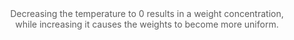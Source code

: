 ```{=html}
<html>
<head><meta charset="utf-8" />     <link rel="stylesheet" type="text/css" href="styles.css"></head>
<body>
<div style="display: flex; justify-content: center; margin-top: 10px;margin-bottom: 10px;">

    <div>                            <div id="43772678-6f7b-4480-8495-2681146f30b0" class="plotly-graph-div" style="height:500px; width:600px;"></div>            <script type="text/javascript">                                    window.PLOTLYENV=window.PLOTLYENV || {};                                    if (document.getElementById("43772678-6f7b-4480-8495-2681146f30b0")) {                    Plotly.newPlot(                        "43772678-6f7b-4480-8495-2681146f30b0",                        [{"name":"m = -2.0","visible":false,"width":1,"x":[0,1,2,3,4],"y":[2.3585902325762717e-10,3.8166188062950703e-7,0.0006175968555866627,0.9993816395847932,3.8166188062950703e-7],"type":"bar"},{"name":"m = -1.9","visible":false,"width":1,"x":[0,1,2,3,4],"y":[1.943191600192735e-9,1.556548607805128e-6,0.0012468371972273768,0.9987500477623653,1.556548607805128e-6],"type":"bar"},{"name":"m = -1.7999999999999998","visible":false,"width":1,"x":[0,1,2,3,4],"y":[1.3091411623662016e-8,5.55028123468243e-6,0.002353116888356672,0.9976357694577622,5.55028123468243e-6],"type":"bar"},{"name":"m = -1.6999999999999997","visible":false,"width":1,"x":[0,1,2,3,4],"y":[7.349391967491945e-8,0.000017520905886650827,0.004176973339382746,0.9957879113549243,0.000017520905886650827],"type":"bar"},{"name":"m = -1.5999999999999996","visible":false,"width":1,"x":[0,1,2,3,4],"y":[3.496847495862724e-7,0.0000495166599967827,0.007011743063253207,0.9928888739320035,0.0000495166599967827],"type":"bar"},{"name":"m = -1.4999999999999996","visible":false,"width":1,"x":[0,1,2,3,4],"y":[1.4318080650933487e-6,0.00012654868517082558,0.011184857879272153,0.9885606129423211,0.00012654868517082558],"type":"bar"},{"name":"m = -1.3999999999999995","visible":false,"width":1,"x":[0,1,2,3,4],"y":[5.114765880859076e-6,0.00029510510886228343,0.017026590718946626,0.9823780842974481,0.00029510510886228343],"type":"bar"},{"name":"m = -1.2999999999999994","visible":false,"width":1,"x":[0,1,2,3,4],"y":[0.000016137774660346915,0.0006329930506533397,0.02482871465295376,0.9738891614710792,0.0006329930506533397],"type":"bar"},{"name":"m = -1.1999999999999993","visible":false,"width":1,"x":[0,1,2,3,4],"y":[0.00004547144976937645,0.0012579033099242266,0.03479811497420013,0.962640606956182,0.0012579033099242266],"type":"bar"},{"name":"m = -1.0999999999999992","visible":false,"width":1,"x":[0,1,2,3,4],"y":[0.00011556504767715092,0.002330876319713249,0.04701234955553234,0.948210332757364,0.002330876319713249],"type":"bar"},{"name":"m = -0.9999999999999991","visible":false,"width":1,"x":[0,1,2,3,4],"y":[0.00026729665063827116,0.004050683540041418,0.06138512062303107,0.9302462156462477,0.004050683540041418],"type":"bar"},{"name":"m = -0.899999999999999","visible":false,"width":1,"x":[0,1,2,3,4],"y":[0.0005672227592177564,0.006636600982175805,0.07764933948940547,0.9085102357870252,0.006636600982175805],"type":"bar"},{"name":"m = -0.7999999999999989","visible":false,"width":1,"x":[0,1,2,3,4],"y":[0.0011125067914550372,0.010300132592497829,0.0953636707999584,0.882923557223591,0.010300132592497829],"type":"bar"},{"name":"m = -0.6999999999999988","visible":false,"width":1,"x":[0,1,2,3,4],"y":[0.0020303532205375166,0.015210142661061118,0.11394492220845391,0.8536044392488862,0.015210142661061118],"type":"bar"},{"name":"m = -0.5999999999999988","visible":false,"width":1,"x":[0,1,2,3,4],"y":[0.0034695712153256235,0.021459121884230246,0.1327235797922746,0.8208886052239392,0.021459121884230246],"type":"bar"},{"name":"m = -0.49999999999999867","visible":false,"width":1,"x":[0,1,2,3,4],"y":[0.005584144286925808,0.029039369409604898,0.15101418093402152,0.7853229359598429,0.029039369409604898],"type":"bar"},{"name":"m = -0.3999999999999986","visible":false,"width":1,"x":[0,1,2,3,4],"y":[0.008511621434038682,0.03783585336747395,0.16818790769054828,0.747628764140465,0.03783585336747395],"type":"bar"},{"name":"m = -0.2999999999999985","visible":false,"width":1,"x":[0,1,2,3,4],"y":[0.012351406053967876,0.047637902466797034,0.1837337175638424,0.7086390714485957,0.047637902466797034],"type":"bar"},{"name":"m = -0.1999999999999984","visible":false,"width":1,"x":[0,1,2,3,4],"y":[0.01714842734010911,0.05816647903920825,0.19729735075502997,0.6692212638264443,0.05816647903920825],"type":"bar"},{"name":"m = -0.09999999999999831","visible":false,"width":1,"x":[0,1,2,3,4],"y":[0.022886005934507046,0.06910980021538267,0.20869366631635392,0.6302007273183737,0.06910980021538267],"type":"bar"},{"name":"m = 1.7763568394002505e-15","visible":true,"width":1,"x":[0,1,2,3,4],"y":[0.029488820138600456,0.08015892392545462,0.21789454629539393,0.5922987857150964,0.08015892392545462],"type":"bar"},{"name":"m = 0.10000000000000187","visible":false,"width":1,"x":[0,1,2,3,4],"y":[0.0368340871603731,0.09103655380344557,0.22499957966444933,0.5560932255682864,0.09103655380344557],"type":"bar"},{"name":"m = 0.20000000000000195","visible":false,"width":1,"x":[0,1,2,3,4],"y":[0.044767432875180126,0.10151551900506973,0.23019860503509407,0.5220029240795863,0.10151551900506973],"type":"bar"},{"name":"m = 0.30000000000000204","visible":false,"width":1,"x":[0,1,2,3,4],"y":[0.05311971506147246,0.11142663160256953,0.23373420237526757,0.4902928193581208,0.11142663160256953],"type":"bar"},{"name":"m = 0.40000000000000213","visible":false,"width":1,"x":[0,1,2,3,4],"y":[0.06172191363389667,0.1206578770208364,0.23586960335559146,0.461092728968839,0.1206578770208364],"type":"bar"},{"name":"m = 0.5000000000000022","visible":false,"width":1,"x":[0,1,2,3,4],"y":[0.07041647569924682,0.12914785687335442,0.2368645799062455,0.4344232306477987,0.12914785687335442],"type":"bar"},{"name":"m = 0.6000000000000023","visible":false,"width":1,"x":[0,1,2,3,4],"y":[0.07906467785034012,0.13687633590636492,0.23695956071073077,0.41022308962619936,0.13687633590636492],"type":"bar"},{"name":"m = 0.7000000000000024","visible":false,"width":1,"x":[0,1,2,3,4],"y":[0.08755037633621836,0.1438541100036119,0.23636683051435903,0.38837457314219903,0.1438541100036119],"type":"bar"},{"name":"m = 0.8000000000000025","visible":false,"width":1,"x":[0,1,2,3,4],"y":[0.09578092148037771,0.15011362086423077,0.23526709516557004,0.3687247416255908,0.15011362086423077],"type":"bar"},{"name":"m = 0.9000000000000026","visible":false,"width":1,"x":[0,1,2,3,4],"y":[0.10368610751011462,0.15570104616453603,0.23380968153680654,0.3511021186240068,0.15570104616453603],"type":"bar"},{"name":"m = 1.0000000000000027","visible":false,"width":1,"x":[0,1,2,3,4],"y":[0.11121593818431469,0.1606700915269281,0.23211491745445031,0.3353289613073789,0.1606700915269281],"type":"bar"},{"name":"m = 1.1000000000000028","visible":false,"width":1,"x":[0,1,2,3,4],"y":[0.11833781801329532,0.16507740456772885,0.2302776065699979,0.3212297662812491,0.16507740456772885],"type":"bar"},{"name":"m = 1.2000000000000028","visible":false,"width":1,"x":[0,1,2,3,4],"y":[0.12503359736371555,0.1689793793857502,0.22837086398891054,0.3086367798758735,0.1689793793857502],"type":"bar"},{"name":"m = 1.300000000000003","visible":false,"width":1,"x":[0,1,2,3,4],"y":[0.13129674272376315,0.17243007054645032,0.22644986167865283,0.29739325450468335,0.17243007054645032],"type":"bar"},{"name":"m = 1.400000000000003","visible":false,"width":1,"x":[0,1,2,3,4],"y":[0.13712978317849456,0.1754799451652688,0.22455523841326183,0.2873550880777061,0.1754799451652688],"type":"bar"},{"name":"m = 1.500000000000003","visible":false,"width":1,"x":[0,1,2,3,4],"y":[0.14254210011149576,0.17817523914922867,0.2227160664887983,0.2783913551012487,0.17817523914922867],"type":"bar"},{"name":"m = 1.6000000000000032","visible":false,"width":1,"x":[0,1,2,3,4],"y":[0.14754807306483136,0.18055772987830773,0.2209523522850976,0.2703841148934556,0.18055772987830773],"type":"bar"},{"name":"m = 1.7000000000000033","visible":false,"width":1,"x":[0,1,2,3,4],"y":[0.15216556294246605,0.1826647822365077,0.21927709544982035,0.2632277771346982,0.1826647822365077],"type":"bar"},{"name":"m = 1.8000000000000034","visible":false,"width":1,"x":[0,1,2,3,4],"y":[0.1564146974232201,0.18452956327769168,0.21769795476010462,0.2568282212612919,0.18452956327769168],"type":"bar"},{"name":"m = 1.9000000000000035","visible":false,"width":1,"x":[0,1,2,3,4],"y":[0.16031691709057636,0.18618135158260915,0.21621857696741278,0.2511018027767926,0.18618135158260915],"type":"bar"}],                        {"template":{"data":{"barpolar":[{"marker":{"line":{"color":"white","width":0.5},"pattern":{"fillmode":"overlay","size":10,"solidity":0.2}},"type":"barpolar"}],"bar":[{"error_x":{"color":"#2a3f5f"},"error_y":{"color":"#2a3f5f"},"marker":{"line":{"color":"white","width":0.5},"pattern":{"fillmode":"overlay","size":10,"solidity":0.2}},"type":"bar"}],"carpet":[{"aaxis":{"endlinecolor":"#2a3f5f","gridcolor":"#C8D4E3","linecolor":"#C8D4E3","minorgridcolor":"#C8D4E3","startlinecolor":"#2a3f5f"},"baxis":{"endlinecolor":"#2a3f5f","gridcolor":"#C8D4E3","linecolor":"#C8D4E3","minorgridcolor":"#C8D4E3","startlinecolor":"#2a3f5f"},"type":"carpet"}],"choropleth":[{"colorbar":{"outlinewidth":0,"ticks":""},"type":"choropleth"}],"contourcarpet":[{"colorbar":{"outlinewidth":0,"ticks":""},"type":"contourcarpet"}],"contour":[{"colorbar":{"outlinewidth":0,"ticks":""},"colorscale":[[0.0,"#0d0887"],[0.1111111111111111,"#46039f"],[0.2222222222222222,"#7201a8"],[0.3333333333333333,"#9c179e"],[0.4444444444444444,"#bd3786"],[0.5555555555555556,"#d8576b"],[0.6666666666666666,"#ed7953"],[0.7777777777777778,"#fb9f3a"],[0.8888888888888888,"#fdca26"],[1.0,"#f0f921"]],"type":"contour"}],"heatmapgl":[{"colorbar":{"outlinewidth":0,"ticks":""},"colorscale":[[0.0,"#0d0887"],[0.1111111111111111,"#46039f"],[0.2222222222222222,"#7201a8"],[0.3333333333333333,"#9c179e"],[0.4444444444444444,"#bd3786"],[0.5555555555555556,"#d8576b"],[0.6666666666666666,"#ed7953"],[0.7777777777777778,"#fb9f3a"],[0.8888888888888888,"#fdca26"],[1.0,"#f0f921"]],"type":"heatmapgl"}],"heatmap":[{"colorbar":{"outlinewidth":0,"ticks":""},"colorscale":[[0.0,"#0d0887"],[0.1111111111111111,"#46039f"],[0.2222222222222222,"#7201a8"],[0.3333333333333333,"#9c179e"],[0.4444444444444444,"#bd3786"],[0.5555555555555556,"#d8576b"],[0.6666666666666666,"#ed7953"],[0.7777777777777778,"#fb9f3a"],[0.8888888888888888,"#fdca26"],[1.0,"#f0f921"]],"type":"heatmap"}],"histogram2dcontour":[{"colorbar":{"outlinewidth":0,"ticks":""},"colorscale":[[0.0,"#0d0887"],[0.1111111111111111,"#46039f"],[0.2222222222222222,"#7201a8"],[0.3333333333333333,"#9c179e"],[0.4444444444444444,"#bd3786"],[0.5555555555555556,"#d8576b"],[0.6666666666666666,"#ed7953"],[0.7777777777777778,"#fb9f3a"],[0.8888888888888888,"#fdca26"],[1.0,"#f0f921"]],"type":"histogram2dcontour"}],"histogram2d":[{"colorbar":{"outlinewidth":0,"ticks":""},"colorscale":[[0.0,"#0d0887"],[0.1111111111111111,"#46039f"],[0.2222222222222222,"#7201a8"],[0.3333333333333333,"#9c179e"],[0.4444444444444444,"#bd3786"],[0.5555555555555556,"#d8576b"],[0.6666666666666666,"#ed7953"],[0.7777777777777778,"#fb9f3a"],[0.8888888888888888,"#fdca26"],[1.0,"#f0f921"]],"type":"histogram2d"}],"histogram":[{"marker":{"pattern":{"fillmode":"overlay","size":10,"solidity":0.2}},"type":"histogram"}],"mesh3d":[{"colorbar":{"outlinewidth":0,"ticks":""},"type":"mesh3d"}],"parcoords":[{"line":{"colorbar":{"outlinewidth":0,"ticks":""}},"type":"parcoords"}],"pie":[{"automargin":true,"type":"pie"}],"scatter3d":[{"line":{"colorbar":{"outlinewidth":0,"ticks":""}},"marker":{"colorbar":{"outlinewidth":0,"ticks":""}},"type":"scatter3d"}],"scattercarpet":[{"marker":{"colorbar":{"outlinewidth":0,"ticks":""}},"type":"scattercarpet"}],"scattergeo":[{"marker":{"colorbar":{"outlinewidth":0,"ticks":""}},"type":"scattergeo"}],"scattergl":[{"marker":{"colorbar":{"outlinewidth":0,"ticks":""}},"type":"scattergl"}],"scattermapbox":[{"marker":{"colorbar":{"outlinewidth":0,"ticks":""}},"type":"scattermapbox"}],"scatterpolargl":[{"marker":{"colorbar":{"outlinewidth":0,"ticks":""}},"type":"scatterpolargl"}],"scatterpolar":[{"marker":{"colorbar":{"outlinewidth":0,"ticks":""}},"type":"scatterpolar"}],"scatter":[{"fillpattern":{"fillmode":"overlay","size":10,"solidity":0.2},"type":"scatter"}],"scatterternary":[{"marker":{"colorbar":{"outlinewidth":0,"ticks":""}},"type":"scatterternary"}],"surface":[{"colorbar":{"outlinewidth":0,"ticks":""},"colorscale":[[0.0,"#0d0887"],[0.1111111111111111,"#46039f"],[0.2222222222222222,"#7201a8"],[0.3333333333333333,"#9c179e"],[0.4444444444444444,"#bd3786"],[0.5555555555555556,"#d8576b"],[0.6666666666666666,"#ed7953"],[0.7777777777777778,"#fb9f3a"],[0.8888888888888888,"#fdca26"],[1.0,"#f0f921"]],"type":"surface"}],"table":[{"cells":{"fill":{"color":"#EBF0F8"},"line":{"color":"white"}},"header":{"fill":{"color":"#C8D4E3"},"line":{"color":"white"}},"type":"table"}]},"layout":{"annotationdefaults":{"arrowcolor":"#2a3f5f","arrowhead":0,"arrowwidth":1},"autotypenumbers":"strict","coloraxis":{"colorbar":{"outlinewidth":0,"ticks":""}},"colorscale":{"diverging":[[0,"#8e0152"],[0.1,"#c51b7d"],[0.2,"#de77ae"],[0.3,"#f1b6da"],[0.4,"#fde0ef"],[0.5,"#f7f7f7"],[0.6,"#e6f5d0"],[0.7,"#b8e186"],[0.8,"#7fbc41"],[0.9,"#4d9221"],[1,"#276419"]],"sequential":[[0.0,"#0d0887"],[0.1111111111111111,"#46039f"],[0.2222222222222222,"#7201a8"],[0.3333333333333333,"#9c179e"],[0.4444444444444444,"#bd3786"],[0.5555555555555556,"#d8576b"],[0.6666666666666666,"#ed7953"],[0.7777777777777778,"#fb9f3a"],[0.8888888888888888,"#fdca26"],[1.0,"#f0f921"]],"sequentialminus":[[0.0,"#0d0887"],[0.1111111111111111,"#46039f"],[0.2222222222222222,"#7201a8"],[0.3333333333333333,"#9c179e"],[0.4444444444444444,"#bd3786"],[0.5555555555555556,"#d8576b"],[0.6666666666666666,"#ed7953"],[0.7777777777777778,"#fb9f3a"],[0.8888888888888888,"#fdca26"],[1.0,"#f0f921"]]},"colorway":["#636efa","#EF553B","#00cc96","#ab63fa","#FFA15A","#19d3f3","#FF6692","#B6E880","#FF97FF","#FECB52"],"font":{"color":"#2a3f5f"},"geo":{"bgcolor":"white","lakecolor":"white","landcolor":"white","showlakes":true,"showland":true,"subunitcolor":"#C8D4E3"},"hoverlabel":{"align":"left"},"hovermode":"closest","mapbox":{"style":"light"},"paper_bgcolor":"white","plot_bgcolor":"white","polar":{"angularaxis":{"gridcolor":"#EBF0F8","linecolor":"#EBF0F8","ticks":""},"bgcolor":"white","radialaxis":{"gridcolor":"#EBF0F8","linecolor":"#EBF0F8","ticks":""}},"scene":{"xaxis":{"backgroundcolor":"white","gridcolor":"#DFE8F3","gridwidth":2,"linecolor":"#EBF0F8","showbackground":true,"ticks":"","zerolinecolor":"#EBF0F8"},"yaxis":{"backgroundcolor":"white","gridcolor":"#DFE8F3","gridwidth":2,"linecolor":"#EBF0F8","showbackground":true,"ticks":"","zerolinecolor":"#EBF0F8"},"zaxis":{"backgroundcolor":"white","gridcolor":"#DFE8F3","gridwidth":2,"linecolor":"#EBF0F8","showbackground":true,"ticks":"","zerolinecolor":"#EBF0F8"}},"shapedefaults":{"line":{"color":"#2a3f5f"}},"ternary":{"aaxis":{"gridcolor":"#DFE8F3","linecolor":"#A2B1C6","ticks":""},"baxis":{"gridcolor":"#DFE8F3","linecolor":"#A2B1C6","ticks":""},"bgcolor":"white","caxis":{"gridcolor":"#DFE8F3","linecolor":"#A2B1C6","ticks":""}},"title":{"x":0.05},"xaxis":{"automargin":true,"gridcolor":"#EBF0F8","linecolor":"#EBF0F8","ticks":"","title":{"standoff":15},"zerolinecolor":"#EBF0F8","zerolinewidth":2},"yaxis":{"automargin":true,"gridcolor":"#EBF0F8","linecolor":"#EBF0F8","ticks":"","title":{"standoff":15},"zerolinecolor":"#EBF0F8","zerolinewidth":2}}},"yaxis":{"range":[0,1]},"title":{"text":"Effects of temperature on the weight distribution","y":0.9,"x":0.5,"xanchor":"center","yanchor":"top"},"xaxis":{"showticklabels":false},"sliders":[{"active":20,"pad":{"t":50},"steps":[{"args":[{"visible":[true,false,false,false,false,false,false,false,false,false,false,false,false,false,false,false,false,false,false,false,false,false,false,false,false,false,false,false,false,false,false,false,false,false,false,false,false,false,false,false]},{"title":"Temperature: 0.14"}],"label":"","method":"update"},{"args":[{"visible":[false,true,false,false,false,false,false,false,false,false,false,false,false,false,false,false,false,false,false,false,false,false,false,false,false,false,false,false,false,false,false,false,false,false,false,false,false,false,false,false]},{"title":"Temperature: 0.15"}],"label":"","method":"update"},{"args":[{"visible":[false,false,true,false,false,false,false,false,false,false,false,false,false,false,false,false,false,false,false,false,false,false,false,false,false,false,false,false,false,false,false,false,false,false,false,false,false,false,false,false]},{"title":"Temperature: 0.17"}],"label":"","method":"update"},{"args":[{"visible":[false,false,false,true,false,false,false,false,false,false,false,false,false,false,false,false,false,false,false,false,false,false,false,false,false,false,false,false,false,false,false,false,false,false,false,false,false,false,false,false]},{"title":"Temperature: 0.18"}],"label":"","method":"update"},{"args":[{"visible":[false,false,false,false,true,false,false,false,false,false,false,false,false,false,false,false,false,false,false,false,false,false,false,false,false,false,false,false,false,false,false,false,false,false,false,false,false,false,false,false]},{"title":"Temperature: 0.2"}],"label":"","method":"update"},{"args":[{"visible":[false,false,false,false,false,true,false,false,false,false,false,false,false,false,false,false,false,false,false,false,false,false,false,false,false,false,false,false,false,false,false,false,false,false,false,false,false,false,false,false]},{"title":"Temperature: 0.22"}],"label":"","method":"update"},{"args":[{"visible":[false,false,false,false,false,false,true,false,false,false,false,false,false,false,false,false,false,false,false,false,false,false,false,false,false,false,false,false,false,false,false,false,false,false,false,false,false,false,false,false]},{"title":"Temperature: 0.25"}],"label":"","method":"update"},{"args":[{"visible":[false,false,false,false,false,false,false,true,false,false,false,false,false,false,false,false,false,false,false,false,false,false,false,false,false,false,false,false,false,false,false,false,false,false,false,false,false,false,false,false]},{"title":"Temperature: 0.27"}],"label":"","method":"update"},{"args":[{"visible":[false,false,false,false,false,false,false,false,true,false,false,false,false,false,false,false,false,false,false,false,false,false,false,false,false,false,false,false,false,false,false,false,false,false,false,false,false,false,false,false]},{"title":"Temperature: 0.3"}],"label":"","method":"update"},{"args":[{"visible":[false,false,false,false,false,false,false,false,false,true,false,false,false,false,false,false,false,false,false,false,false,false,false,false,false,false,false,false,false,false,false,false,false,false,false,false,false,false,false,false]},{"title":"Temperature: 0.33"}],"label":"","method":"update"},{"args":[{"visible":[false,false,false,false,false,false,false,false,false,false,true,false,false,false,false,false,false,false,false,false,false,false,false,false,false,false,false,false,false,false,false,false,false,false,false,false,false,false,false,false]},{"title":"Temperature: 0.37"}],"label":"","method":"update"},{"args":[{"visible":[false,false,false,false,false,false,false,false,false,false,false,true,false,false,false,false,false,false,false,false,false,false,false,false,false,false,false,false,false,false,false,false,false,false,false,false,false,false,false,false]},{"title":"Temperature: 0.41"}],"label":"","method":"update"},{"args":[{"visible":[false,false,false,false,false,false,false,false,false,false,false,false,true,false,false,false,false,false,false,false,false,false,false,false,false,false,false,false,false,false,false,false,false,false,false,false,false,false,false,false]},{"title":"Temperature: 0.45"}],"label":"","method":"update"},{"args":[{"visible":[false,false,false,false,false,false,false,false,false,false,false,false,false,true,false,false,false,false,false,false,false,false,false,false,false,false,false,false,false,false,false,false,false,false,false,false,false,false,false,false]},{"title":"Temperature: 0.5"}],"label":"","method":"update"},{"args":[{"visible":[false,false,false,false,false,false,false,false,false,false,false,false,false,false,true,false,false,false,false,false,false,false,false,false,false,false,false,false,false,false,false,false,false,false,false,false,false,false,false,false]},{"title":"Temperature: 0.55"}],"label":"","method":"update"},{"args":[{"visible":[false,false,false,false,false,false,false,false,false,false,false,false,false,false,false,true,false,false,false,false,false,false,false,false,false,false,false,false,false,false,false,false,false,false,false,false,false,false,false,false]},{"title":"Temperature: 0.61"}],"label":"","method":"update"},{"args":[{"visible":[false,false,false,false,false,false,false,false,false,false,false,false,false,false,false,false,true,false,false,false,false,false,false,false,false,false,false,false,false,false,false,false,false,false,false,false,false,false,false,false]},{"title":"Temperature: 0.67"}],"label":"","method":"update"},{"args":[{"visible":[false,false,false,false,false,false,false,false,false,false,false,false,false,false,false,false,false,true,false,false,false,false,false,false,false,false,false,false,false,false,false,false,false,false,false,false,false,false,false,false]},{"title":"Temperature: 0.74"}],"label":"","method":"update"},{"args":[{"visible":[false,false,false,false,false,false,false,false,false,false,false,false,false,false,false,false,false,false,true,false,false,false,false,false,false,false,false,false,false,false,false,false,false,false,false,false,false,false,false,false]},{"title":"Temperature: 0.82"}],"label":"","method":"update"},{"args":[{"visible":[false,false,false,false,false,false,false,false,false,false,false,false,false,false,false,false,false,false,false,true,false,false,false,false,false,false,false,false,false,false,false,false,false,false,false,false,false,false,false,false]},{"title":"Temperature: 0.9"}],"label":"","method":"update"},{"args":[{"visible":[false,false,false,false,false,false,false,false,false,false,false,false,false,false,false,false,false,false,false,false,true,false,false,false,false,false,false,false,false,false,false,false,false,false,false,false,false,false,false,false]},{"title":"Temperature: 1.0"}],"label":"","method":"update"},{"args":[{"visible":[false,false,false,false,false,false,false,false,false,false,false,false,false,false,false,false,false,false,false,false,false,true,false,false,false,false,false,false,false,false,false,false,false,false,false,false,false,false,false,false]},{"title":"Temperature: 1.11"}],"label":"","method":"update"},{"args":[{"visible":[false,false,false,false,false,false,false,false,false,false,false,false,false,false,false,false,false,false,false,false,false,false,true,false,false,false,false,false,false,false,false,false,false,false,false,false,false,false,false,false]},{"title":"Temperature: 1.22"}],"label":"","method":"update"},{"args":[{"visible":[false,false,false,false,false,false,false,false,false,false,false,false,false,false,false,false,false,false,false,false,false,false,false,true,false,false,false,false,false,false,false,false,false,false,false,false,false,false,false,false]},{"title":"Temperature: 1.35"}],"label":"","method":"update"},{"args":[{"visible":[false,false,false,false,false,false,false,false,false,false,false,false,false,false,false,false,false,false,false,false,false,false,false,false,true,false,false,false,false,false,false,false,false,false,false,false,false,false,false,false]},{"title":"Temperature: 1.49"}],"label":"","method":"update"},{"args":[{"visible":[false,false,false,false,false,false,false,false,false,false,false,false,false,false,false,false,false,false,false,false,false,false,false,false,false,true,false,false,false,false,false,false,false,false,false,false,false,false,false,false]},{"title":"Temperature: 1.65"}],"label":"","method":"update"},{"args":[{"visible":[false,false,false,false,false,false,false,false,false,false,false,false,false,false,false,false,false,false,false,false,false,false,false,false,false,false,true,false,false,false,false,false,false,false,false,false,false,false,false,false]},{"title":"Temperature: 1.82"}],"label":"","method":"update"},{"args":[{"visible":[false,false,false,false,false,false,false,false,false,false,false,false,false,false,false,false,false,false,false,false,false,false,false,false,false,false,false,true,false,false,false,false,false,false,false,false,false,false,false,false]},{"title":"Temperature: 2.01"}],"label":"","method":"update"},{"args":[{"visible":[false,false,false,false,false,false,false,false,false,false,false,false,false,false,false,false,false,false,false,false,false,false,false,false,false,false,false,false,true,false,false,false,false,false,false,false,false,false,false,false]},{"title":"Temperature: 2.23"}],"label":"","method":"update"},{"args":[{"visible":[false,false,false,false,false,false,false,false,false,false,false,false,false,false,false,false,false,false,false,false,false,false,false,false,false,false,false,false,false,true,false,false,false,false,false,false,false,false,false,false]},{"title":"Temperature: 2.46"}],"label":"","method":"update"},{"args":[{"visible":[false,false,false,false,false,false,false,false,false,false,false,false,false,false,false,false,false,false,false,false,false,false,false,false,false,false,false,false,false,false,true,false,false,false,false,false,false,false,false,false]},{"title":"Temperature: 2.72"}],"label":"","method":"update"},{"args":[{"visible":[false,false,false,false,false,false,false,false,false,false,false,false,false,false,false,false,false,false,false,false,false,false,false,false,false,false,false,false,false,false,false,true,false,false,false,false,false,false,false,false]},{"title":"Temperature: 3.0"}],"label":"","method":"update"},{"args":[{"visible":[false,false,false,false,false,false,false,false,false,false,false,false,false,false,false,false,false,false,false,false,false,false,false,false,false,false,false,false,false,false,false,false,true,false,false,false,false,false,false,false]},{"title":"Temperature: 3.32"}],"label":"","method":"update"},{"args":[{"visible":[false,false,false,false,false,false,false,false,false,false,false,false,false,false,false,false,false,false,false,false,false,false,false,false,false,false,false,false,false,false,false,false,false,true,false,false,false,false,false,false]},{"title":"Temperature: 3.67"}],"label":"","method":"update"},{"args":[{"visible":[false,false,false,false,false,false,false,false,false,false,false,false,false,false,false,false,false,false,false,false,false,false,false,false,false,false,false,false,false,false,false,false,false,false,true,false,false,false,false,false]},{"title":"Temperature: 4.06"}],"label":"","method":"update"},{"args":[{"visible":[false,false,false,false,false,false,false,false,false,false,false,false,false,false,false,false,false,false,false,false,false,false,false,false,false,false,false,false,false,false,false,false,false,false,false,true,false,false,false,false]},{"title":"Temperature: 4.48"}],"label":"","method":"update"},{"args":[{"visible":[false,false,false,false,false,false,false,false,false,false,false,false,false,false,false,false,false,false,false,false,false,false,false,false,false,false,false,false,false,false,false,false,false,false,false,false,true,false,false,false]},{"title":"Temperature: 4.95"}],"label":"","method":"update"},{"args":[{"visible":[false,false,false,false,false,false,false,false,false,false,false,false,false,false,false,false,false,false,false,false,false,false,false,false,false,false,false,false,false,false,false,false,false,false,false,false,false,true,false,false]},{"title":"Temperature: 5.47"}],"label":"","method":"update"},{"args":[{"visible":[false,false,false,false,false,false,false,false,false,false,false,false,false,false,false,false,false,false,false,false,false,false,false,false,false,false,false,false,false,false,false,false,false,false,false,false,false,false,true,false]},{"title":"Temperature: 6.05"}],"label":"","method":"update"},{"args":[{"visible":[false,false,false,false,false,false,false,false,false,false,false,false,false,false,false,false,false,false,false,false,false,false,false,false,false,false,false,false,false,false,false,false,false,false,false,false,false,false,false,true]},{"title":"Temperature: 6.69"}],"label":"","method":"update"}],"tickcolor":"white"}],"bargap":0,"autosize":false,"width":600,"height":500},                        {"responsive": true}                    )                };                            </script>        </div>
</div>
<div style="text-align: center;margin-bottom: 40px; margin-left: 30px;margin-right: 30px; opacity:0.7; "> Decreasing the temperature to 0 results in a weight concentration, while increasing it causes the weights to become more uniform.
</div>
</body>
</html>
```